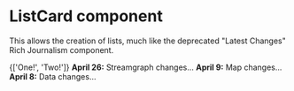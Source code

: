 
<Meta title="Core|List Card" component={ListCard} />

# ListCard component

This allows the creation of lists, much like the
deprecated "Latest Changes" Rich Journalism component.

<Preview>
  <Story name="Basic">
    <ListCard title="Yay">{['One!', 'Two!']}</ListCard>
  </Story>
</Preview>

<Preview>
  <Story name="Changelog example">
    <ListCard title="Latest Changes">
      <span>
        <strong>April 26:</strong> Streamgraph changes...
      </span>
      <span>
        <strong>April 9:</strong> Map changes...
      </span>
      <span>
        <strong>April 8:</strong> Data changes...
      </span>
    </ListCard>
  </Story>
</Preview>
